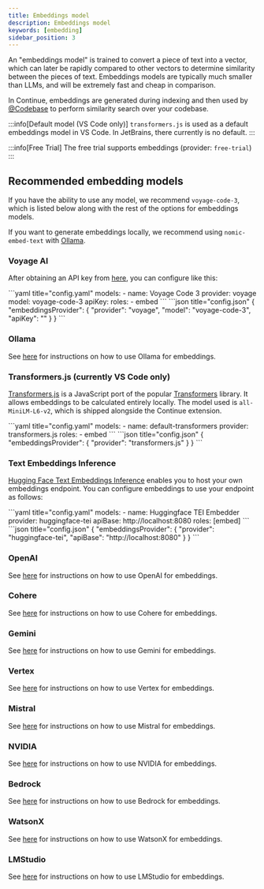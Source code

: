 ```yaml
---
title: Embeddings model
description: Embeddings model
keywords: [embedding]
sidebar_position: 3
---
```



An "embeddings model" is trained to convert a piece of text into a vector, which can later be rapidly compared to other vectors to determine similarity between the pieces of text. Embeddings models are typically much smaller than LLMs, and will be extremely fast and cheap in comparison.

In Continue, embeddings are generated during indexing and then used by [@Codebase](../deep-dives/codebase.mdx) to perform similarity search over your codebase.

:::info[Default model (VS Code only)]
`transformers.js` is used as a default embeddings model in VS Code. In JetBrains, there currently is no default.
:::

:::info[Free Trial]
The free trial supports embeddings (provider: `free-trial`)
:::

## Recommended embedding models

If you have the ability to use any model, we recommend `voyage-code-3`, which is listed below along with the rest of the options for embeddings models.

If you want to generate embeddings locally, we recommend using `nomic-embed-text` with [Ollama](../model-providers/top-level/ollama.mdx#embeddings-model).

### Voyage AI

After obtaining an API key from [here](https://www.voyageai.com/), you can configure like this:

<Tabs groupId="config-example">
    <TabItem value="yaml" label="YAML">
    ```yaml title="config.yaml"
    models:
      - name: Voyage Code 3
        provider: voyage
        model: voyage-code-3
        apiKey: <YOUR_VOYAGE_API_KEY>
        roles: 
          - embed
    ```
    </TabItem>
    <TabItem value="json" label="JSON">
    ```json title="config.json"
    {
      "embeddingsProvider": {
        "provider": "voyage",
        "model": "voyage-code-3",
        "apiKey": "<YOUR_VOYAGE_API_KEY>"
      }
    }
    ```
    </TabItem>
</Tabs>

### Ollama

See [here](../model-providers/top-level/ollama.mdx#embeddings-model) for instructions on how to use Ollama for embeddings.

### Transformers.js (currently VS Code only)

[Transformers.js](https://huggingface.co/docs/transformers.js/index) is a JavaScript port of the popular [Transformers](https://huggingface.co/transformers/) library. It allows embeddings to be calculated entirely locally. The model used is `all-MiniLM-L6-v2`, which is shipped alongside the Continue extension.

<Tabs groupId="config-example">
    <TabItem value="yaml" label="YAML">
    ```yaml title="config.yaml"
    models:
      - name: default-transformers
        provider: transformers.js
        roles:
          - embed
    ```
    </TabItem>
    <TabItem value="json" label="JSON">
    ```json title="config.json"
    {
      "embeddingsProvider": {
        "provider": "transformers.js"
      }
    }
    ```
    </TabItem>
</Tabs>

### Text Embeddings Inference

[Hugging Face Text Embeddings Inference](https://huggingface.co/docs/text-embeddings-inference/en/index) enables you to host your own embeddings endpoint. You can configure embeddings to use your endpoint as follows:

<Tabs groupId="config-example">
  <TabItem value="yaml" label="YAML">
  ```yaml title="config.yaml"
  models:
    - name: Huggingface TEI Embedder
      provider: huggingface-tei
      apiBase: http://localhost:8080
      roles: [embed]
  ```
  </TabItem>
  <TabItem value="json" label="JSON">
  ```json title="config.json"
  {
    "embeddingsProvider": {
      "provider": "huggingface-tei",
      "apiBase": "http://localhost:8080"
    }
  }
  ```
  </TabItem>
</Tabs>

### OpenAI

See [here](../model-providers/top-level/openai.mdx#embeddings-model) for instructions on how to use OpenAI for embeddings.

### Cohere

See [here](../model-providers/more/cohere.mdx#embeddings-model) for instructions on how to use Cohere for embeddings.

### Gemini

See [here](../model-providers/top-level/gemini.mdx#embeddings-model) for instructions on how to use Gemini for embeddings.

### Vertex

See [here](../model-providers/top-level/vertexai.mdx#embeddings-model) for instructions on how to use Vertex for embeddings.

### Mistral

See [here](../model-providers/top-level/mistral.mdx#embeddings-model) for instructions on how to use Mistral for embeddings.

### NVIDIA

See [here](../model-providers/more/nvidia.mdx#embeddings-model) for instructions on how to use NVIDIA for embeddings.

### Bedrock

See [here](../model-providers/top-level/bedrock.mdx#embeddings-model) for instructions on how to use Bedrock for embeddings.

### WatsonX

See [here](../model-providers/more/watsonx.mdx#embeddings-model) for instructions on how to use WatsonX for embeddings.

### LMStudio

See [here](../model-providers/more/lmstudio.mdx#embeddings-model) for instructions on how to use LMStudio for embeddings.
